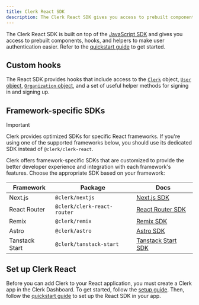 ```yaml
---
title: Clerk React SDK
description: The Clerk React SDK gives you access to prebuilt components, React hooks, and helpers to make user authentication easier.
---
```


The Clerk React SDK is built on top of the [JavaScript SDK](/docs/references/javascript/overview) and gives you access to prebuilt components, hooks, and helpers to make user authentication easier. Refer to the [quickstart guide](/docs/quickstarts/react) to get started.

## Custom hooks

The React SDK provides hooks that include access to the [`Clerk`](/docs/references/javascript/clerk) object, [`User` object](/docs/references/javascript/user), [`Organization` object](/docs/references/javascript/organization), and a set of useful helper methods for signing in and signing up.

<Include src="_partials/hooks/hook-list" />

## Framework-specific SDKs

> [!IMPORTANT]
> Clerk provides optimized SDKs for specific React frameworks. If you're using one of the supported frameworks below, you should use its dedicated SDK instead of `@clerk/clerk-react`.

Clerk offers framework-specific SDKs that are customized to provide the better developer experience and integration with each framework's features. Choose the appropriate SDK based on your framework:

| Framework | Package | Docs |
| - | - | - |
| Next.js | `@clerk/nextjs` | [Next.js SDK](/docs/references/nextjs/overview) |
| React Router | `@clerk/clerk-react-router` | [React Router SDK](/docs/references/react-router/overview) |
| Remix | `@clerk/remix` | [Remix SDK](/docs/references/remix/clerk-app) |
| Astro | `@clerk/astro` | [Astro SDK](/docs/references/astro/overview) |
| Tanstack Start | `@clerk/tanstack-start` | [Tanstack Start SDK](/docs/references/tanstack-start/overview) |

## Set up Clerk React

Before you can add Clerk to your React application, you must create a Clerk app in the Clerk Dashboard. To get started, follow the [setup guide](/docs/quickstarts/setup-clerk). Then, follow the [quickstart guide](/docs/quickstarts/react) to set up the React SDK in your app.
